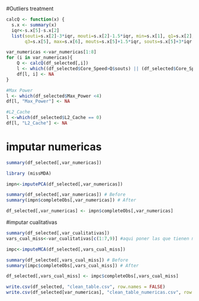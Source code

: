 


#Outliers treatment
```{r}
calcQ <- function(x) {
  s.x <- summary(x)
  iqr<-s.x[5]-s.x[2]
  list(souti=s.x[2]-3*iqr, mouti=s.x[2]-1.5*iqr, min=s.x[1], q1=s.x[2], q2=s.x[3], 
       q3=s.x[5], max=s.x[6], mouts=s.x[5]+1.5*iqr, souts=s.x[5]+3*iqr ) }

```

```{r}

var_numericas <-var_numericas[1:8]
for (i in var_numericas){
    Q <- calcQ(df_selected[,i])
    l <- which((df_selected$Core_Speed>Q$souts) || (df_selected$Core_Speed<Q$souti) || (df_selected$Core_Speed<0))
    df[l, i] <- NA
}
```

```{r}
#Max Power 
l <- which(df_selected$Max_Power <4)
df[l, "Max_Power"] <- NA

#L2_Cache
l <-which(df_selected$L2_Cache == 0)
df[l, "L2_Cache"] <- NA 
```

# imputar numericas
```{r}
summary(df_selected[,var_numericas])

library (missMDA)

impn<-imputePCA(df_selected[,var_numericas])

summary(df_selected[,var_numericas]) # Before
summary(impn$completeObs[,var_numericas]) # After

df_selected[,var_numericas] <- impn$completeObs[,var_numericas]
```

#imputar cualitativas

```{r}
summary(df_selected[,var_cualitativas])
vars_cual_miss<-var_cualitativas[c(1:7,9)] #aqui poner las que tienen missings

impc<-imputeMCA(df_selected[,vars_cual_miss])

summary(df_selected[,vars_cual_miss]) # Before
summary(impc$completeObs[,vars_cual_miss]) # After

df_selected[,vars_cual_miss] <- impc$completeObs[,vars_cual_miss]
```

```{r}
write.csv(df_selected, "clean_table.csv", row.names = FALSE)
write.csv(df_selected[var_numericas], "clean_table_numericas.csv", row.names = FALSE)
```